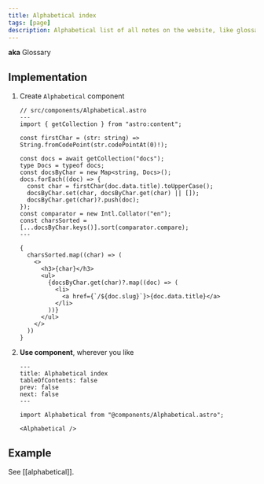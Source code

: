 ```yaml
---
title: Alphabetical index
tags: [page]
description: Alphabetical list of all notes on the website, like glossary in a book
---
```


**aka** Glossary

## Implementation


<Steps>

1. Create `Alphabetical` component

   ```astro
   // src/components/Alphabetical.astro
   ---
   import { getCollection } from "astro:content";

   const firstChar = (str: string) => String.fromCodePoint(str.codePointAt(0)!);

   const docs = await getCollection("docs");
   type Docs = typeof docs;
   const docsByChar = new Map<string, Docs>();
   docs.forEach((doc) => {
     const char = firstChar(doc.data.title).toUpperCase();
     docsByChar.set(char, docsByChar.get(char) || []);
     docsByChar.get(char)?.push(doc);
   });
   const comparator = new Intl.Collator("en");
   const charsSorted = [...docsByChar.keys()].sort(comparator.compare);
   ---

   {
     charsSorted.map((char) => (
       <>
         <h3>{char}</h3>
         <ul>
           {docsByChar.get(char)?.map((doc) => (
             <li>
               <a href={`/${doc.slug}`}>{doc.data.title}</a>
             </li>
           ))}
         </ul>
       </>
     ))
   }
   ```

2. **Use component**, wherever you like

   ```mdx
   ---
   title: Alphabetical index
   tableOfContents: false
   prev: false
   next: false
   ---

   import Alphabetical from "@components/Alphabetical.astro";

   <Alphabetical />
   ```

</Steps>

## Example

See [[alphabetical]].

